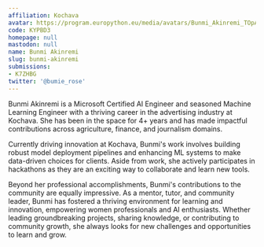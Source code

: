 ```yaml
---
affiliation: Kochava
avatar: https://program.europython.eu/media/avatars/Bunmi_Akinremi_TOpAUKC.jpg
code: KYPBD3
homepage: null
mastodon: null
name: Bunmi Akinremi
slug: bunmi-akinremi
submissions:
- K7ZHBG
twitter: '@bumie_rose'
---
```


Bunmi Akinremi is a Microsoft Certified AI Engineer and seasoned Machine Learning Engineer with a thriving career in the advertising industry at Kochava. She has been in the space for 4+ years and has made impactful contributions across agriculture, finance, and journalism domains.

Currently driving innovation at Kochava, Bunmi's work involves building robust model deployment pipelines and enhancing ML systems to make data-driven choices for clients. Aside from work, she actively participates in hackathons as they are an exciting way to collaborate and learn new tools.

Beyond her professional accomplishments, Bunmi's contributions to the community are equally impressive. As a mentor, tutor, and community leader, Bunmi has fostered a thriving environment for learning and innovation, empowering women professionals and AI enthusiasts. Whether leading groundbreaking projects, sharing knowledge, or contributing to community growth, she always looks for new challenges and opportunities to learn and grow.
